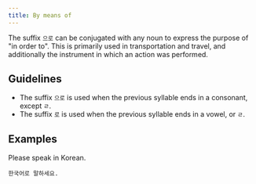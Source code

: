 ```yaml
---
title: By means of
---
```



<KoreanWord word="으로" />

The suffix `으로` can be conjugated with any noun to express the purpose of "in order to". This is
primarily used in transportation and travel, and additionally the instrument in which an action was
performed.

## Guidelines

- The suffix `으로` is used when the previous syllable ends in a consonant, except `ㄹ`.
- The suffix `로` is used when the previous syllable ends in a vowel, or `ㄹ`.

## Examples

Please speak in Korean.

```
한국어로 말하세요.
```
